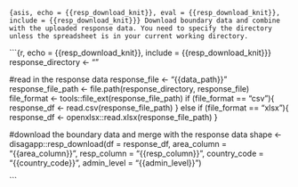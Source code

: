 ```{asis, echo = {{resp_download_knit}}, eval = {{resp_download_knit}}, include = {{resp_download_knit}}}
Download boundary data and combine with the uploaded response data. You need to specify the directory unless the spreadsheet is in your current working directory.
```

```{r, echo = {{resp_download_knit}}, include = {{resp_download_knit}}}
response_directory <- ""

#read in the response data
response_file <- "{{data_path}}"
response_file_path <- file.path(response_directory, response_file)
file_format <- tools::file_ext(response_file_path)
if (file_format == "csv"){
  response_df <- read.csv(response_file_path)
} else if (file_format == "xlsx"){
  response_df <- openxlsx::read.xlsx(response_file_path)
}

#download the boundary data and merge with the response data
shape <- disagapp::resp_download(df = response_df,
                     area_column = "{{area_column}}",
                     resp_column = "{{resp_column}}",
                     country_code = "{{country_code}}",
                     admin_level = "{{admin_level}}")

```
